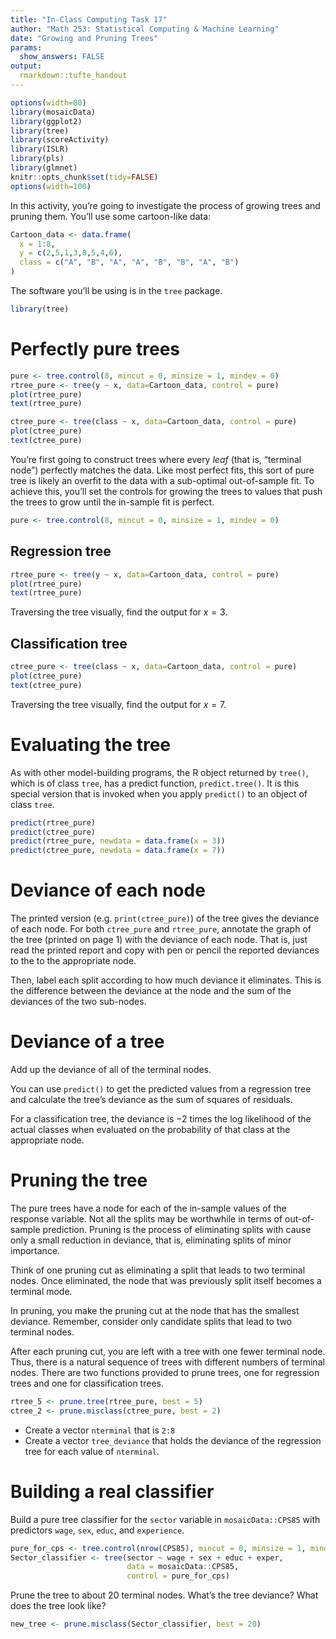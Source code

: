 ```yaml
---
title: "In-Class Computing Task 17"
author: "Math 253: Statistical Computing & Machine Learning"
date: "Growing and Pruning Trees"
params:
  show_answers: FALSE
output: 
  rmarkdown::tufte_handout
---
```


```r
options(width=80)
library(mosaicData)
library(ggplot2)
library(tree)
library(scoreActivity)
library(ISLR)
library(pls)
library(glmnet)
knitr::opts_chunk$set(tidy=FALSE)
options(width=100)
```

In this activity, you're going to investigate the process of growing trees and pruning them.  You'll use some cartoon-like data:

```r
Cartoon_data <- data.frame(
  x = 1:8,
  y = c(2,5,1,3,8,5,4,6),
  class = c("A", "B", "A", "A", "B", "B", "A", "B")
)
```

The software you'll be using is in the `tree` package.

```r
library(tree)
```


# Perfectly pure trees

```r
pure <- tree.control(8, mincut = 0, minsize = 1, mindev = 0)
rtree_pure <- tree(y ~ x, data=Cartoon_data, control = pure)
plot(rtree_pure)
text(rtree_pure)
```

```r
ctree_pure <- tree(class ~ x, data=Cartoon_data, control = pure)
plot(ctree_pure)
text(ctree_pure)
```

You're first going to construct trees where every *leaf* (that is, "terminal node") perfectly matches the data. Like most perfect fits, this sort of pure tree is likely an overfit to the data with a sub-optimal out-of-sample fit. To achieve this, you'll set the controls for growing the trees to values that push the trees to grow until the in-sample fit is perfect.

```r
pure <- tree.control(8, mincut = 0, minsize = 1, mindev = 0)
```

## Regression tree

```r
rtree_pure <- tree(y ~ x, data=Cartoon_data, control = pure)
plot(rtree_pure)
text(rtree_pure)
```

Traversing the tree visually, find the output for $x = 3$.

## Classification tree

```r
ctree_pure <- tree(class ~ x, data=Cartoon_data, control = pure)
plot(ctree_pure)
text(ctree_pure)
```

Traversing the tree visually, find the output for $x = 7$.


# Evaluating the tree

As with other model-building programs, the R object returned by `tree()`, which is of class `tree`, has a predict function, `predict.tree()`.  It is this special version that is invoked when you apply `predict()` to an object of class `tree`.
```r
predict(rtree_pure)
predict(ctree_pure)
predict(rtree_pure, newdata = data.frame(x = 3))
predict(ctree_pure, newdata = data.frame(x = 7))
```

# Deviance of each node

The printed version (e.g. `print(ctree_pure)`) of the tree gives the deviance of each node.  For both `ctree_pure` and `rtree_pure`, annotate the graph of the tree (printed on page 1) with the deviance of each node. That is, just read the printed report and copy with pen or pencil the reported deviances to the to the appropriate node. 

Then, label each split according to how much deviance it eliminates.  This is the difference between the deviance at the node and the sum of the deviances of the two sub-nodes. 

# Deviance of a tree

Add up the deviance of all of the terminal nodes.  

You can use `predict()` to get the predicted values from a regression tree and calculate the tree's deviance as the sum of squares of residuals.

For a classification tree, the deviance is $-2$ times the log likelihood of the actual classes when evaluated on the probability of that class at the appropriate node.

# Pruning the tree

The pure trees have a node for each of the in-sample values of the response variable.  Not all the splits may be worthwhile in terms of out-of-sample prediction.  Pruning is the process of eliminating splits with cause only a small reduction in deviance, that is, eliminating splits of minor importance.

Think of one pruning cut as eliminating a split that leads to two terminal nodes.  Once eliminated, the node that was previously split itself becomes a terminal mode.

In pruning, you make the pruning cut at the node that has the smallest deviance. Remember, consider only candidate splits that lead to two terminal nodes.

After each pruning cut, you are left with a tree with one fewer terminal node. Thus, there is a natural sequence of trees with different numbers of terminal nodes.  There are two functions provided to prune trees, one for regression trees and one for classification trees.

```r
rtree_5 <- prune.tree(rtree_pure, best = 5)
ctree_2 <- prune.misclass(ctree_pure, best = 2)
```

* Create a vector `nterminal` that is `2:8`
* Create a vector `tree_deviance` that holds the deviance of the regression tree for each value of `nterminal`.

# Building a real classifier

Build a pure tree classifier for the `sector` variable in `mosaicData::CPS85` with predictors `wage`, `sex`, `educ`, and `experience`.

```r
pure_for_cps <- tree.control(nrow(CPS85), mincut = 0, minsize = 1, mindev = 0)
Sector_classifier <- tree(sector ~ wage + sex + educ + exper,
                          data = mosaicData::CPS85,
                          control = pure_for_cps)
```

Prune the tree to about 20 terminal nodes.  What's the tree deviance?  What does the tree look like?  
```r
new_tree <- prune.misclass(Sector_classifier, best = 20)
```


